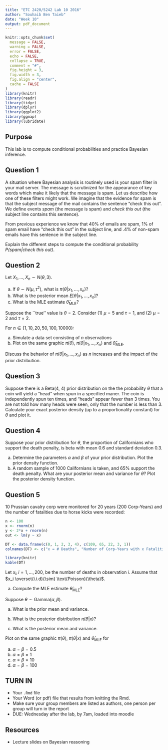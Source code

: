 ```yaml
---
title: "ETC 2420/5242 Lab 10 2016"
author: "Souhaib Ben Taieb"
date: "Week 10"
output: pdf_document
---
```


```r
knitr::opts_chunk$set(
  message = FALSE,
  warning = FALSE,
  error = FALSE, 
  echo = FALSE, 
  collapse = TRUE,
  comment = "#",
  fig.height = 3,
  fig.width = 3,
  fig.align = "center",
  cache = FALSE
)
library(knitr)
library(readr)
library(tidyr)
library(dplyr)
library(ggplot2)
library(ggmap)
library(lubridate)
```

## Purpose

This lab is to compute conditional probabilities and practice Bayesian inference.

## Question 1

A situation where Bayesian analysis is routinely used is your spam filter in your mail server. The message is scrutinized for the appearance of key words which make it likely that the message is spam. Let us describe how one of these filters might work. We imagine that the evidence for spam is that the subject message of the mail contains the sentence "check this out". We define events *spam* (the message is spam) and *check this out* (the subject line contains this sentence).

From previous experience we know that 40% of emails are spam, 1% of spam email have "check this out" in the subject line, and .4% of non-spam emails have this sentence in the subject line.

Explain the different steps to compute the conditional probability *$P(\text{spam} | \text{check this out})$*.

## Question 2

Let $X_1, \dots, X_n \sim N(\theta, 3)$.

a. If $\theta \sim N(\mu, \tau^2)$, what is $\pi(\theta|x_1, \dots, x_n)$?
b. What is the posterior mean $E[\theta|x_1, \dots, x_n]$?
c. What is the MLE estimate $\hat{\theta}_\text{MLE}$?


Suppose the ``true'' value is $\theta = 2$. Consider (1) $\mu = 5$ and $\tau = 1$, and (2) $\mu = 2$ and $\tau = 2$.

For $n \in \{1, 10, 20, 50, 100, 10000\}$:

a. Simulate a data set consisting of $n$ observations
b. Plot on the same graphic $\pi(\theta)$, $\pi(\theta|x_1, \dots, x_n)$ and $\hat{\theta}_\text{MLE}$.

Discuss the behavior of $\pi(\theta|x_1, \dots, x_n)$ as $n$ increases and the impact of the prior distribution.


## Question 3

Suppose  there is a Beta(4, 4) prior distribution on the the probability $\theta$ that a coin will yield a "head" when spun in a specified maner. The coin is independently spun ten times, and "heads" appear fewer than 3 times. You are not told how many heads were seen, only that the number is less than 3. Calculate your exact posterior density (up to a proportionality constant) for $\theta$ and plot it.

## Question 4

Suppose your prior distribution for $\theta$, the proportion of Californians who support the death penalty, is beta with mean 0.6 and standard deviation 0.3.

a. Determine the parameters $\alpha$ and $\beta$ of your prior distribution. Plot the prior density function.
b. A random sample of 1000 Californians is taken, and 65% support the death penalty. What are your posterior mean and variance for $\theta$? Plot the posterior density function.

## Question 5

10 Prussian cavalry corp were monitored for 20 years (200 Corp-Years) and the number of fatalities due to horse kicks were recorded:

```r
n <- 100
x <- rnorm(n)
y <- 2*x + rnorm(n)
out <- lm(y ~ x)

DT <- data.frame(c(0, 1, 2, 3, 4), c(109, 65, 22, 3, 1))
colnames(DT) <- c("x = # Deaths", "Number of Corp-Years with x Fatalities")

library(knitr)
kable(DT)
```

Let $x_i, i = 1, \dots, 200$, be the number of deaths in observation $i$. Assume that $x_i \overset{i.i.d}{\sim} \text{Poisson}(\theta)$.

a. Compute the MLE estimate $\hat{\theta}_{\text{MLE}}$?

Suppose $\theta \sim \text{Gamma}(\alpha, \beta)$. 

a. What is the prior mean and variance.


b. What is the posterior distribution $\pi(\theta|x$)?


c. What is the posterior mean and variance.


Plot on the same graphic $\pi(\theta)$, $\pi(\theta|x)$ and $\hat{\theta}_\text{MLE}$ for

a. $\alpha = \beta = 0.5$
b. $\alpha = \beta = 1$
c. $\alpha = \beta = 10$
d. $\alpha = \beta = 100$


## TURN IN 

- Your `.Rmd` file
- Your Word (or pdf) file that results from knitting the Rmd.
- Make sure your group members are listed as authors, one person per group will turn in the report
- DUE: Wednesday after the lab, by 7am, loaded into moodle

## Resources

- Lecture slides on Bayesian reasoning




